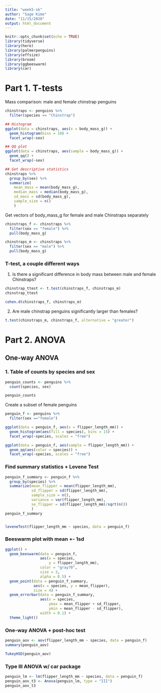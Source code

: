 ```yaml
---
title: "week5-sk"
author: "Sage Kime"
date: "11/15/2020"
output: html_document
---
```


```r
knitr::opts_chunk$set(echo = TRUE)
library(tidyverse)
library(here)
library(palmerpenguins)
library(effsize)
library(broom)
library(ggbeeswarm)
library(car)
```

# Part 1. T-tests

Mass comparison: male and female chinstrap penguins

```r
chinstraps <- penguins %>% 
  filter(species == "Chinstrap") 

## Histogram
ggplot(data = chinstraps, aes(x = body_mass_g)) +
  geom_histogram(bins = 10) +
  facet_wrap(~sex)

## QQ plot
ggplot(data = chinstraps, aes(sample = body_mass_g)) +
  geom_qq() +
  facet_wrap(~sex)

## Get descriptive statistics
chinstraps %>% 
  group_by(sex) %>% 
  summarize(
    mean_mass = mean(body_mass_g),
    median_mass = median(body_mass_g),
    sd_mass = sd(body_mass_g),
    sample_size = n()
    )
```

Get vectors of body_mass_g for female and male Chinstraps separately 

```r
chinstraps_f <- chinstraps %>% 
  filter(sex == "female") %>% 
  pull(body_mass_g)

chinstraps_m <- chinstraps %>% 
  filter(sex == "male") %>% 
  pull(body_mass_g)
```

### T-test, a couple different ways

1. Is there a significant difference in body mass between male and female Chinstraps?

```r
chinstrap_ttest <- t.test(chinstraps_f, chinstraps_m)
chinstrap_ttest

cohen.d(chinstraps_f, chinstraps_m)
```



2. Are male chinstrap penguins significantly larger than females?

```r
t.test(chinstraps_m, chinstraps_f, alternative = "greater")


```



# Part 2. ANOVA

## One-way ANOVA

### 1. Table of counts by species and sex

```r
penguin_counts <- penguins %>% 
  count(species, sex)

penguin_counts
```

Create a subset of female penguins

```r
penguin_f <- penguins %>% 
  filter(sex =="female")

ggplot(data = penguin_f, aes(x = flipper_length_mm)) +
  geom_histogram(aes(fill = species), bins = 15) +
  facet_wrap(~species, scales = "free")

ggplot(data = penguin_f, aes(sample = flipper_length_mm)) +
  geom_qq(aes(color = species)) +
  facet_wrap(~species, scales = "free")
```


### Find summary statistics + Levene Test

```r
penguin_f_summary <- penguin_f %>% 
  group_by(species) %>% 
  summarize(mean_flipper = mean(flipper_length_mm),
            sd_flipper = sd(flipper_length_mm),
            sample_size = n(),
            variance = var(flipper_length_mm),
            se_flipper = sd(flipper_length_mm)/sqrt(n())
            )
penguin_f_summary


leveneTest(flipper_length_mm ~ species, data = penguin_f) 
```


### Beeswarm plot with mean +- 1sd

```r
ggplot() +
  geom_beeswarm(data = penguin_f, 
                aes(x = species, 
                    y = flipper_length_mm),
                color = "gray70",
                size = 3,
                alpha = 0.5) +
  geom_point(data = penguin_f_summary, 
             aes(x = species, y = mean_flipper),
             size = 4) +
  geom_errorbar(data = penguin_f_summary, 
                aes(x = species, 
                    ymax = mean_flipper + sd_flipper,
                    ymin = mean_flipper - sd_flipper),
                width = 0.1) +
  theme_light()
```


### One-way ANOVA + post-hoc test

```r
penguin_aov <- aov(flipper_length_mm ~ species, data = penguin_f)
summary(penguin_aov)

TukeyHSD(penguin_aov)
```


### Type III ANOVA w/ car package

```r
penguin_lm <- lm(flipper_length_mm ~ species, data = penguin_f)
penguin_aov_t3 <- Anova(penguin_lm, type = "III")
penguin_aov_t3
```

